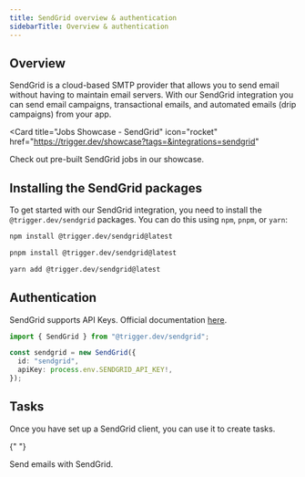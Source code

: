 ```yaml
---
title: SendGrid overview & authentication
sidebarTitle: Overview & authentication
---
```


## Overview

SendGrid is a cloud-based SMTP provider that allows you to send email without having to maintain email servers. With our SendGrid integration you can send email campaigns, transactional emails, and automated emails (drip campaigns) from your app.

<Card
  title="Jobs Showcase - SendGrid"
  icon="rocket"
  href="https://trigger.dev/showcase?tags=&integrations=sendgrid"
>
  Check out pre-built SendGrid jobs in our showcase.
</Card>

## Installing the SendGrid packages

To get started with our SendGrid integration, you need to install the `@trigger.dev/sendgrid` packages. You can do this using `npm`, `pnpm`, or `yarn`:

<CodeGroup>

```bash npm
npm install @trigger.dev/sendgrid@latest
```

```bash pnpm
pnpm install @trigger.dev/sendgrid@latest
```

```bash yarn
yarn add @trigger.dev/sendgrid@latest
```

</CodeGroup>

## Authentication

SendGrid supports API Keys. Official documentation [here](https://docs.sendgrid.com/ui/account-and-settings/api-keys).

```ts
import { SendGrid } from "@trigger.dev/sendgrid";

const sendgrid = new SendGrid({
  id: "sendgrid",
  apiKey: process.env.SENDGRID_API_KEY!,
});
```

## Tasks

Once you have set up a SendGrid client, you can use it to create tasks.

{" "}

<Card title="Tasks" icon="sparkles" href="/integrations/apis/sendgrid-tasks">
  Send emails with SendGrid.
</Card>
